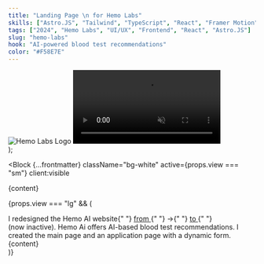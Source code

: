 ```yaml
---
title: "Landing Page \n for Hemo Labs"
skills: ["Astro.JS", "Tailwind", "TypeScript", "React", "Framer Motion"]
tags: ["2024", "Hemo Labs", "UI/UX", "Frontend", "React", "Astro.JS"]
slug: "hemo-labs"
hook: "AI-powered blood test recommendations"
color: "#F58E7E"
---
```



  <div class="flex flex-col items-center ">
    <img src="/assets/web-1.svg" alt="Hemo Labs Logo" class="mx-10 mb-4" />
    <video
      src="/assets/web-1.mp4"
      class="origin-top scale-150 rounded-xl"
      autoPlay
      muted
      loop
    />
  </div>
);

<Block
  {...frontmatter}
  className="bg-white"
  active={props.view === "sm"}
  client:visible
>
  <div class="absolute -translate-x-1/2 left-1/2 top-20 ">{content}</div>
</Block>

{props.view === "lg" && (

<div class="relative flex flex-col p-6 overflow-hidden bg-white md:rounded-3xl rounded-2xl md:p-11 text-neutral-400">
  <Title href="http://hemo-theta.vercel.app" className="!text-[#F58E7E]">
    {frontmatter.title}
  </Title>
  <TextBlock>
    I redesigned the Hemo AI website{" "}
    <a href="http://hemo-ai.kz" className="underline">
      from
    </a>{" "}
    →{" "}
    <a href="http://hemo-theta.vercel.app" className="underline">
      to
    </a>{" "}
    (now&nbsp;inactive). Hemo Ai offers AI-based blood test recommendations. I
    created the main page and an application page with a dynamic form.
  </TextBlock>
  <Skills
    skills={frontmatter.skills}
    highlight={"hover:text-[#F58E7E]"}
    className=""
  />
  <div class="mt-24 mb-24 top-2/3 xl:top-1/3 md:absolute md:w-1/2 left-1/2 md:mt-0">
    {content}
  </div>
</div>
)}
